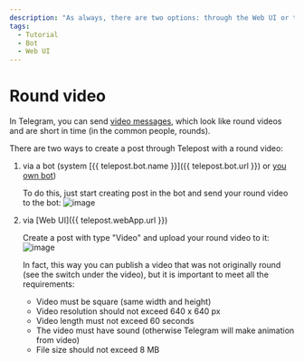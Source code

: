 ```yaml
---
description: "As always, there are two options: through the Web UI or the bot"
tags:
  - Tutorial
  - Bot
  - Web UI
---
```


# Round video

In Telegram, you can send [video messages](https://telegram.org/blog/video-messages-and-telescope), which look like round videos and are short in time (in the common people, rounds).

There are two ways to create a post through Telepost with a round video:

1. via a bot (system [{{ telepost.bot.name }}]({{ telepost.bot.url }}) or [you own bot](../start/personal-bot-for-telepost.mdx))

   To do this, just start creating post in the bot and send your round video to the bot:
   ![image](https://github.com/Telepost-me/support/assets/24430718/c6887d78-7531-4b1d-91dd-3a9afb8b2347)

2. via [Web UI]({{ telepost.webApp.url }})

   Create a post with type "Video" and upload your round video to it:
   ![image](https://github.com/Telepost-me/support/assets/24430718/53b6bcc7-400e-4649-96dd-9e7a9c3a0794)

   In fact, this way you can publish a video that was not originally round (see the switch under the video), but it is important to meet all the requirements:
   * Video must be square (same width and height)
   * Video resolution should not exceed 640 x 640 px
   * Video length must not exceed 60 seconds
   * The video must have sound (otherwise Telegram will make animation from video)
   * File size should not exceed 8 MB
